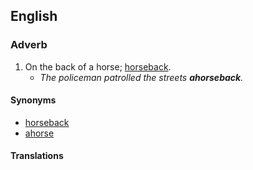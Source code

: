 ==English==

===Adverb===
{{en-adv|-}}

# On the back of a horse; [[horseback#Adverb|horseback]].
#* ''The policeman patrolled the streets '''ahorseback'''.''

====Synonyms====
* [[horseback]]
* [[ahorse]]

====Translations====
{{trans-see|on the back of a horse|horseback}}